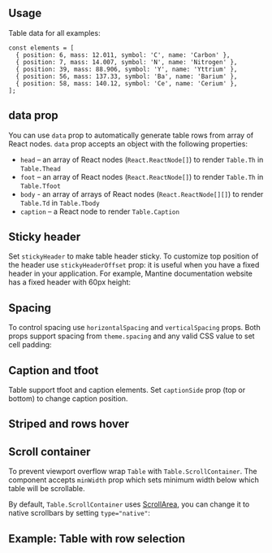 

## Usage

Table data for all examples:

```tsx
const elements = [
  { position: 6, mass: 12.011, symbol: 'C', name: 'Carbon' },
  { position: 7, mass: 14.007, symbol: 'N', name: 'Nitrogen' },
  { position: 39, mass: 88.906, symbol: 'Y', name: 'Yttrium' },
  { position: 56, mass: 137.33, symbol: 'Ba', name: 'Barium' },
  { position: 58, mass: 140.12, symbol: 'Ce', name: 'Cerium' },
];
```

<Demo data={TableDemos.usage} />

## data prop

You can use `data` prop to automatically generate table rows from array of React nodes.
`data` prop accepts an object with the following properties:

- `head` – an array of React nodes (`React.ReactNode[]`) to render `Table.Th` in `Table.Thead`
- `foot` – an array of React nodes (`React.ReactNode[]`) to render `Table.Th` in `Table.Tfoot`
- `body` - an array of arrays of React nodes (`React.ReactNode[][]`) to render `Table.Td` in `Table.Tbody`
- `caption` – a React node to render `Table.Caption`

<Demo data={TableDemos.data} />

## Sticky header

Set `stickyHeader` to make table header sticky. To customize top position of the header use `stickyHeaderOffset` prop:
it is useful when you have a fixed header in your application. For example, Mantine documentation website has a fixed
header with 60px height:

<Demo data={TableDemos.stickyHeader} />

## Spacing

To control spacing use `horizontalSpacing` and `verticalSpacing` props. Both props support spacing from `theme.spacing` and any valid CSS value to set cell padding:

<Demo data={TableDemos.spacingConfigurator} />

## Caption and tfoot

Table support tfoot and caption elements. Set `captionSide` prop (top or bottom) to change caption position.

<Demo data={TableDemos.captions} />

## Striped and rows hover

<Demo data={TableDemos.configurator} />

## Scroll container

To prevent viewport overflow wrap `Table` with `Table.ScrollContainer`.
The component accepts `minWidth` prop which sets minimum width below which table will be scrollable.

<Demo data={TableDemos.scrollContainer} />

By default, `Table.ScrollContainer` uses [ScrollArea](/core/scroll-area), you can change it
to native scrollbars by setting `type="native"`:

<Demo data={TableDemos.scrollContainerNative} />

## Example: Table with row selection

<Demo data={TableDemos.rowSelection} />
